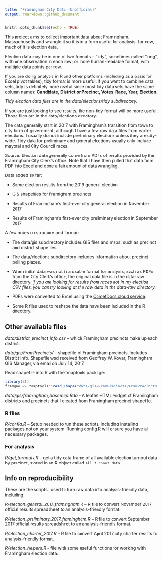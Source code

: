 ```yaml
---
title: "Framingham City Data (Unofficial)"
output: rmarkdown::github_document
---
```


```r
knitr::opts_chunk$set(echo = TRUE)
```

This project aims to collect important data about Framingham, Massachusetts and wrangle it so it is in a form useful for analysis. for now, much of it is election data.

Election data may be in one of two formats -- "tidy", sometimes called "long", with one observation in each row; or more human-readable format, with multiple data points per row. 

If you are doing analysis in R and other platforms (including as a basis for Excel pivot tables), tidy format is more useful. If you want to combine data sets, tidy is definitely more useful since most tidy data sets have the same column names: **Candidate, District or Precinct, Votes, Race, Year, Election**.

_Tidy election data files are in the data/elections/tidy subdirectory._

If you are just looking to see results, the non-tidy format will be more useful. Those files are in the data/elections directory.

The data generally start in 2017 with Framingham's transition from town to city form of government, although I have a few raw data files from earlier elections. I usually do not include preliminary elections unless they are city-wide. Tidy data for preliminary and general elections usually only include mayoral and City Council races. 

Source: Election data generally come from PDFs of results provided by the Framingham City Clerk's office. Note that I have then pulled that data from PDF into Excel and done a fair amount of data wrangling. 

Data added so far: 

* Some election results from the 2019 general election

* GIS shapefiles for Framigham precincts

* Results of Framingham's first-ever city general election in November 2017

* Results of Framingham's first-ever city preliminary election in September 2017


A few notes on structure and format:

* The data/gis subdirectory includes GIS files and maps, such as precinct and district shapefiles. 

* The data/elections subdirectory includes information about precinct polling places.

* When initial data was not in a usable format for analysis, such as PDFs from the City Clerk's office, the original data file is in the data-raw directory. _If you are looking for results from races not in my election CSV files, you can try looking at the raw data in the data-raw directory._

* PDFs were converted to Excel using the [CometDocs cloud service](https://www.cometdocs.com/).

* Some R files used to reshape the data have been included in the R directory. 

## Other available files

*data/district_precinct_info.csv* -- which Framingham precincts make up each district.

*data/gis/FramPrecincts/* - shapefile of Framingham precincts. Includes District info. Shapefile wsd received from Geoffrey W. Kovar, Framingham GIS Manager, via email on July 14, 2017.

Read shapefile into R with the tmaptools package:

```r
library(sf)
framgeo <- tmaptools::read_shape("data/gis/FramPrecincts/FramPrecincts.shp", as.sf = TRUE)

```

*data/gis/framingham_basemap.Rda* - A leaflet HTML widget of Framingham districts and precincts that I created from Framingham precinct shapefile.

### R files

*R/config.R* -- Setup needed to run these scripts, including installing packages not on your system. Running config.R will ensure you have all necessary packages.

### For analysis

*R/get_turnouts.R* -- get a tidy data frame of all available election turnout data by precinct, stored in an R object called `all_turnout_data`.



## Info on reproducibility

These are the scripts I used to turn raw data into analysis-friendly data, including:

*R/election_general_2017_framingham.R* -- R file to convert November 2017 official results spreadsheet to an analysis-friendly format.

*R/election_preliminary_2017_framingham.R* -- R file to convert September 2017 official results spreadsheet to an analysis-friendly format.

*R/election_charter_2017.R* -- R file to convert April 2017 city charter results to analysis-friendly format.

*R/election_helpers.R* -- file with some useful functions for working with Framingham election data.




